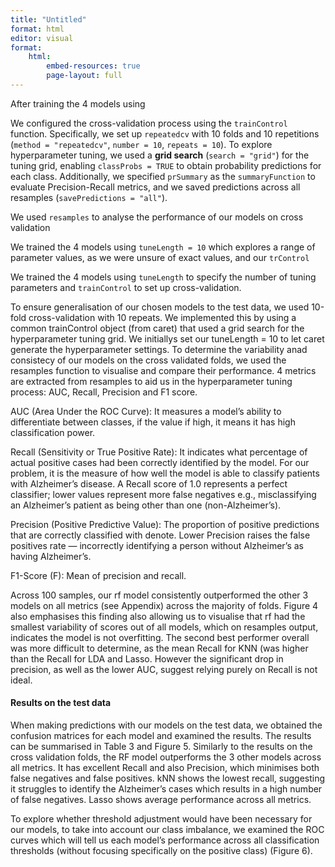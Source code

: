 ```yaml
---
title: "Untitled"
format: html
editor: visual
format:
    html:
        embed-resources: true
        page-layout: full
---
```


After training the 4 models using

We configured the cross-validation process using the `trainControl` function. Specifically, we set up `repeatedcv` with 10 folds and 10 repetitions (`method = "repeatedcv"`, `number = 10`, `repeats = 10`). To explore hyperparameter tuning, we used a **grid search** (`search = "grid"`) for the tuning grid, enabling `classProbs = TRUE` to obtain probability predictions for each class. Additionally, we specified `prSummary` as the `summaryFunction` to evaluate Precision-Recall metrics, and we saved predictions across all resamples (`savePredictions = "all"`).

We used `resamples` to analyse the performance of our models on cross validation

We trained the 4 models using `tuneLength = 10` which explores a range of parameter values, as we were unsure of exact values, and our `trControl`

We trained the 4 models using `tuneLength` to specify the number of tuning parameters and `trainControl` to set up cross-validation.

To ensure generalisation of our chosen models to the test data, we used 10-fold cross-validation with 10 repeats. We implemented this by using a common trainControl object (from caret) that used a grid search for the hyperparameter tuning grid. We initiallys set our tuneLength = 10 to let caret generate the hyperparameter settings. To determine the variability anad consistecy of our models on the cross validated folds, we used the resamples function to visualise and compare their performance. 4 metrics are extracted from resamples to aid us in the hyperparameter tuning process: AUC, Recall, Precision and F1 score.

AUC (Area Under the ROC Curve): It measures a model’s ability to differentiate between classes, if the value if high, it means it has high classification power.

Recall (Sensitivity or True Positive Rate): It indicates what percentage of actual positive cases had been correctly identified by the model. For our problem, it is the measure of how well the model is able to classify patients with Alzheimer's disease. A Recall score of 1.0 represents a perfect classifier; lower values represent more false negatives e.g., misclassifying an Alzheimer's patient as being other than one (non-Alzheimer's).

Precision (Positive Predictive Value): The proportion of positive predictions that are correctly classified with denote. Lower Precision raises the false positives rate — incorrectly identifying a person without Alzheimer’s as having Alzheimer’s.

F1-Score (F): Mean of precision and recall.

Across 100 samples, our rf model consistently outperformed the other 3 models on all metrics (see Appendix) across the majority of folds. Figure 4 also emphasises this finding also allowing us to visualise that rf had the smallest variability of scores out of all models, which on resamples output, indicates the model is not overfitting. The second best performer overall was more difficult to determine, as the mean Recall for KNN (was higher than the Recall for LDA and Lasso. However the significant drop in precision, as well as the lower AUC, suggest relying purely on Recall is not ideal.

#### Results on the test data

When making predictions with our models on the test data, we obtained the confusion matrices for each model and examined the results. The results can be summarised in Table 3 and Figure 5. Similarly to the results on the cross validation folds, the RF model outperforms the 3 other models across all metrics. It has excellent Recall and also Precision, which minimises both false negatives and false positives. kNN shows the lowest recall, suggesting it struggles to identify the Alzheimer's cases which results in a high number of false negatives. Lasso shows average performance across all metrics.

To explore whether threshold adjustment would have been necessary for our models, to take into account our class imbalance, we examined the ROC curves which will tell us each model's performance across all classification thresholds (without focusing specifically on the positive class) (Figure 6).
